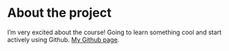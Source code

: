 
# About the project

I'm very excited about the course! Going to learn something cool and start actively using Github. [My Github page](https://nastyatrvl.github.io/IODS-project/).
